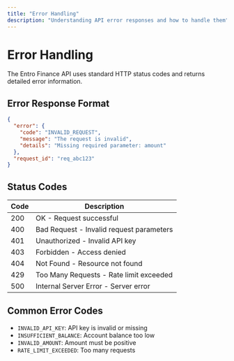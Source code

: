 ```yaml
---
title: "Error Handling"
description: "Understanding API error responses and how to handle them"
---
```


# Error Handling

The Entro Finance API uses standard HTTP status codes and returns detailed error information.

## Error Response Format

```json
{
  "error": {
    "code": "INVALID_REQUEST",
    "message": "The request is invalid",
    "details": "Missing required parameter: amount"
  },
  "request_id": "req_abc123"
}
```

## Status Codes

| Code | Description |
|------|-------------|
| 200 | OK - Request successful |
| 400 | Bad Request - Invalid request parameters |
| 401 | Unauthorized - Invalid API key |
| 403 | Forbidden - Access denied |
| 404 | Not Found - Resource not found |
| 429 | Too Many Requests - Rate limit exceeded |
| 500 | Internal Server Error - Server error |

## Common Error Codes

- `INVALID_API_KEY`: API key is invalid or missing
- `INSUFFICIENT_BALANCE`: Account balance too low
- `INVALID_AMOUNT`: Amount must be positive
- `RATE_LIMIT_EXCEEDED`: Too many requests